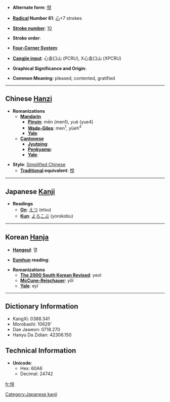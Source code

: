* '''Alternate form''': [[悅]]

* '''[[Wiktionary:Chinese radical index| Radical]] Number 61''': [[Wiktionary:Chinese radical index 心|心]]+7 strokes

* '''[[Wiktionary:Chinese total strokes index|Stroke number]]''': [[Wiktionary:Chinese total strokes index 10|10]]

* '''Stroke order''': 

* '''[[Wiktionary:Chinese four corner index|Four-Corner System]]''': 

* '''[[Wiktionary:Chinese Cangjie index|Cangjie input]]''': 心金口山 (PCRU), X心金口山 (XPCRU)

* '''Graphical Significance and Origin''': 

* '''Common Meaning''': pleased, contented, gratified

----

== Chinese [[Hanzi]] ==

* '''Romanizations'''
** '''[[Mandarin]]'''
*** '''[[Pinyin]]''': mēn (men1), yuè (yue4)
*** '''[[Wade-Giles]]''': men<sup>1</sup>, yüeh<sup>4</sup>
*** '''[[Yale]]''': 
** '''[[Cantonese]]'''
*** '''[[Jyutping]]''':
*** '''[[Penkyamp]]''': 
*** '''[[Yale]]''': 

* '''Style''': [[Simplified Chinese]] 
** '''[[Traditional Chinese|Traditional]] equivalent''': [[悅]]


----

== Japanese [[Kanji]] ==

* '''Readings'''
** '''[[On]]''': [[えつ]] (etsu)
** '''[[Kun]]''': [[よろこぶ]] (yorokobu)


[[Category:Japanese kanji]]
----

== Korean [[Hanja]] ==

* '''[[Hangeul]]''': 열

* '''[[Eumhun]] reading''': 

* '''Romanizations'''
** '''[[The 2000 South Korean Revised Romanization|The 2000 South Korean Revised]]''': yeol
** '''[[McCune-Reischauer]]''': yŏl
** '''[[Yale]]''': eyl

----

== Dictionary Information ==

* KangXi: 0388.341
* Morobashi: 10629'
* Dae Jaweon: 0718.270
* Hanyu Da Zidian: 42306.150

== Technical Information ==

* '''Unicode''':
** Hex: 60A6
** Decimal: 24742

[[fr:悦]]